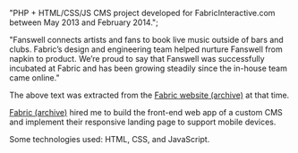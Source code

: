 

  "PHP + HTML/CSS/JS CMS project developed for FabricInteractive.com between May 2013 and February 2014.";







"Fanswell connects artists and fans to book live music outside of bars and clubs. Fabric’s design and engineering team helped nurture Fanswell from napkin to product. We’re proud to say that Fanswell was successfully incubated at Fabric and has been growing steadily since the in-house team came online."

The above text was extracted from the [Fabric website (archive)](https://web.archive.org/web/20150817082021/http://www.fabricinteractive.com/#works-top) at that time.

[Fabric (archive)](https://web.archive.org/web/20150817082021/http://www.fabricinteractive.com/) hired me to build the front-end web app of a custom CMS and implement their responsive landing page to support mobile devices.

Some technologies used: HTML, CSS, and JavaScript.
